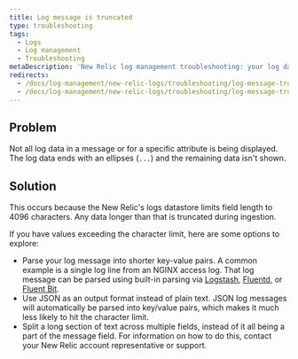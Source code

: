 ```yaml
---
title: Log message is truncated
type: troubleshooting
tags:
  - Logs
  - Log management
  - Troubleshooting
metaDescription: 'New Relic log management troubleshooting: your log data is not being displayed completely; it ends incompletely, with an ellipses.'
redirects:
  - /docs/log-management/new-relic-logs/troubleshooting/log-message-truncated-0
  - /docs/log-management/new-relic-logs/troubleshooting/log-message-truncated
---
```


## Problem

Not all log data in a message or for a specific attribute is being displayed. The log data ends with an ellipses (`...`) and the remaining data isn't shown.

## Solution

This occurs because the New Relic's logs datastore limits field length to 4096 characters. Any data longer than that is truncated during ingestion.

If you have values exceeding the character limit, here are some options to explore:

* Parse your log message into shorter key-value pairs. A common example is a single log line from an NGINX access log. That log message can be parsed using built-in parsing via [Logstash](https://www.elastic.co/guide/en/logstash/current/logstash-config-for-filebeat-modules.html#parsing-nginx), [Fluentd](https://docs.fluentd.org/parser/nginx), or [Fluent Bit](https://fluentbit.io/documentation/0.12/parser/).
* Use JSON as an output format instead of plain text. JSON log messages will automatically be parsed into key/value pairs, which makes it much less likely to hit the character limit.
* Split a long section of text across multiple fields, instead of it all being a part of the message field. For information on how to do this, contact your New Relic account representative or support.
